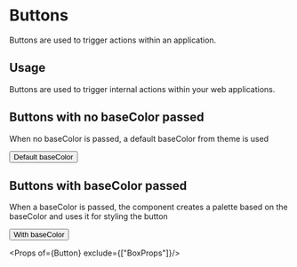 
<Meta title="Button" component={Button} />

# Buttons

Buttons are used to trigger actions within an application.

## Usage

Buttons are used to trigger internal actions within your web applications.

## Buttons with no baseColor passed

When no baseColor is passed, a default baseColor from theme is used

<Preview className="abhi-preview-class" withToolbar withSource="open">
  <Story name="Basic button" >
    <Button onClick={action('button-click')}>Default baseColor</Button>
  </Story>
</Preview>

## Buttons with baseColor passed

When a baseColor is passed, the component creates a palette based on the baseColor and uses it for styling the button

<Preview withToolbar>
  <Story name="Basic button with baseColor">
    <Button onClick={action('button-click')} baseColor="hsl(100, 50%, 50%)">With baseColor</Button>
  </Story>
</Preview>

<Props of={Button} exclude={["BoxProps"]}/>

